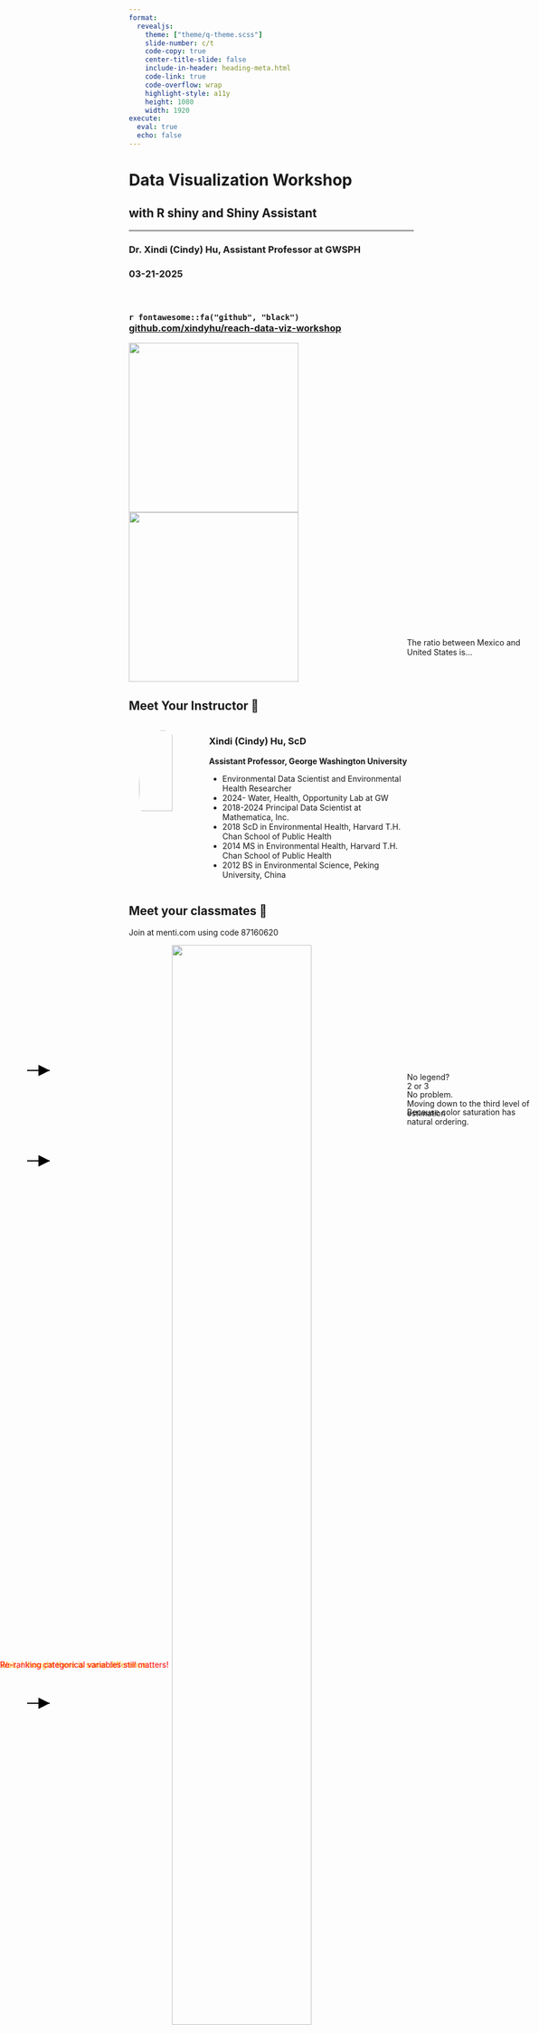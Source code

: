 ```yaml
---
format: 
  revealjs:
    theme: ["theme/q-theme.scss"]
    slide-number: c/t
    code-copy: true
    center-title-slide: false
    include-in-header: heading-meta.html
    code-link: true
    code-overflow: wrap
    highlight-style: a11y
    height: 1080
    width: 1920
execute: 
  eval: true
  echo: false
---
```


<h1> Data Visualization Workshop </h1>

<h2> with R shiny and Shiny Assistant </h2>

<hr>

<h3> Dr. Xindi (Cindy) Hu, Assistant Professor at GWSPH</h3>

<h3> 03-21-2025</h3>
<br>

<h3> `r fontawesome::fa("github", "black")` &nbsp; [github.com/xindyhu/reach-data-viz-workshop](https://github.com/xindyhu/reach-data-viz-workshop.git)

![](img/gw_primary_2c_0.png){.absolute top=680 left=1400 width="300"}
![](img/reach-logo.jpg){.absolute top=680 left=1000 width="300"}


## Meet Your Instructor 👩
::: columns
::: {.column width="25%"}
![](img/XindiHu_Headshot_2024.jpg){style="border-radius: 70%; width: 70%; display: block; margin: auto;"}
:::

::: {.column width="75%"}

### **Xindi (Cindy) Hu, ScD**
**Assistant Professor, George Washington University**

- Environmental Data Scientist and Environmental Health Researcher
- 2024- Water, Health, Opportunity Lab at GW
- 2018-2024 Principal Data Scientist at Mathematica, Inc.
- 2018 ScD in Environmental Health, Harvard T.H. Chan School of Public Health
- 2014 MS in Environmental Health, Harvard T.H. Chan School of Public Health
- 2012 BS in Environmental Science, Peking University, China

:::
:::

## Meet your classmates 👥

Join at menti.com using code 87160620

![](img/mentimeter_qr_code.png){style="width: 70%; display: block; margin: auto;"}


## Acknowledgements

>Much of the content in this section is from  [John Rauser's talk](https://www.youtube.com/watch?v=fSgEeI2Xpdc) on YouTube and [JP Helveston's course](https://eda.seas.gwu.edu/2024-Fall/class/6-visualizing-information) on Exploratory Data Analysis

>A special thanks to [Sayam Mukesh Palrecha](https://www.linkedin.com/in/sayampalrecha/), a Master of Science in Data Science candidate at GWU, class of 2026, for his invaluable assistance with preparing the R markdown and the R shiny code.

## Learning objectives
* Understand the basics of data visualization
* Learn how to create interactive data visualization using R Shiny
* Learn how to use Shiny Assistant to create interactive data visualization

# Outline for today
<span style="font-weight: bold; color: orange">1. How humans see data</span>

2. Introduction to R Shiny

3. Introduction to Shiny Assistant

4. Next-steps

## Good data visualization is optimized for our <span style="font-weight: bold; color: orange">visual-memory system</span>

- Helps us **understand trends and patterns**

- Makes data **more accessible** to different audiences

- Useful in **decision-making** and **communication**

. . . 

![](img/memory-chart.png){style="width: 70%; display: block; margin: auto;"}

## The power of pre-attentive processing
Count all the 5s in the following image

. . .

![](img/fives-1.png){style="width: 60%; display: block; margin: auto;"}

## The power of pre-attentive processing
Count all the 5s in the following image

. . .

![](img/fives-2.png){style="width: 60%; display: block; margin: auto;"}

## What is <span style="font-weight: bold; color: orange">pre-attentive processing</span>?

- **Rapid, automatic processing of visual information** before conscious attention kicks in.
- Happens within **<250 milliseconds**.
- Helps identify key patterns **without effort**.

::: {.column width="70%"}

![](img/datylon-blog-mind-your-data-visualization-system-1-2-green.webp){style="width: 70%; display: block; margin: auto;"}
:::

::: {.column width="30%"}
![](img/kahneman_book.jpeg){style="width: 77%; display: block; margin: auto;"}
:::

## Not all pre-attentive features are created equal

| Feature Type | Example |
|-------------|---------|
| **Color**   | 🔴🔵 Different colored objects stand out |
| **Size**    | 📏 Larger objects draw attention first |
| **Orientation** | ↗ A tilted line among vertical lines |
| **Shape**   | ◼️ ⬤ A square among circles |

. . .

**Where is the red dot?**

::: {.column width="30%"}
![](img/preattentive1.png)
::: 

::: {.column width="30%"}
![](img/preattentive2.png){.fragment}
:::

::: {.column width="30%"}
![](img/preattentive3.png){.fragment}
:::


## Pre-Attentive vs. Attentive Processing

| Feature  | Pre-Attentive | Attentive |
|----------|--------------|----------|
| **Speed** | Instant (<250 ms) | Slow, deliberate |
| **Effort** | Unconscious | Requires focus |
| **Example** | Spotting a red dot in a sea of gray | Solving a math problem |

🧠 **Designing charts with pre-attentive features helps viewers understand data instantly!**

. . .

### Why Does This Matter for Data Visualization?

- Viewers **process visuals before reading text**.
- Using pre-attentive attributes can:
  - **Direct focus** to key insights.
  - **Reduce cognitive load** for interpretation.
  - **Make data storytelling more effective**.

💡 **Good data visualization = Less work for the brain!** 

## Cleveland's three visual operations of pattern perception

🎯 **Detection**  
&nbsp;&nbsp;&nbsp;&nbsp;&nbsp;&nbsp;*Recognizing that a geometric object encodes a physical value.*

🧩 **Assembly**  
&nbsp;&nbsp;&nbsp;&nbsp;&nbsp;&nbsp;*Grouping detected graphical elements into patterns.*

📏 <span style="font-weight: bold; color: orange">**Estimation**</span>

&nbsp;&nbsp;&nbsp;&nbsp;&nbsp;&nbsp;*Visually assessing the relative magnitude of two or more values.*<span style="color: orange"> (Focus of today!) </span>

::: {.columns}

::: {.column width="50%"}
![](img/cleveland-book.jpg){style="width: 50%; display: block; margin: auto;"}
:::

::: {.column width="50%"}
![](img/cleveland-paper.png){style="width: 52%; display: block; margin: auto;"}
:::

:::

## Three levels of estimation
| Level | Example |
|----------|--------------|
|1. Discrimination |X = Y X != Y|
|2. Ranking |X < Y X > Y|
|3. Ratioing |X / Y = ?|

📏 **We want to get as far down this list as possible with efficiency and accuracy**

## The most important measurement should exploit the highest ranked encoding possible

![](img/rank-visual-cues.png)

Source: Yau, N. (2013). Data Points: Visualization That Means Something. Wiley.

## Introducing the coffee ratings dataset

:::{.columns}

:::{.column width="80%"}
- These data contain reviews of 1312 arabica and 28 robusta coffee beans from the **Coffee Quality Institute**'s trained reviewers. 
- It contains detailed information on coffee samples from different countries, focusing on nine attributes like **aroma, flavor, aftertaste, acidity, body, balance, uniformity, cup cleanliness, sweetness**.
- **Total cup points** measures the overall coffee quality.

```r
library(tidyverse)
library(kableExtra)
options(pillar.print_min = 20,
        pillar.print_max = 100)
# tuesdata <- tidytuesdayR::tt_load(2020, week = 28)
# coffee_ratings <- tuesdata$coffee_ratings %>%
#   filter(total_cup_points > 0, !is.na(country_of_origin))
# write_csv(coffee_ratings, "data/coffee_ratings.csv")
coffee_ratings <- readr::read_csv("data/coffee_ratings.csv")
country_summary <- coffee_ratings %>%
  mutate(country = fct_lump(country_of_origin, 18)) %>%
  group_by(country) %>%
  summarize(mean_rating = mean(total_cup_points, na.rm = TRUE),
            n = n()) %>%
  arrange(desc(mean_rating)) 
glimpse(coffee_ratings)
glimpse(country_summary)
```

:::

:::{.column width="20%"}
![](img/coffee.avif){style="width: 100%; display: block; margin: auto;"}
![](img/tidytuesday.jpg){style="width: 100%; display: block; margin: auto;"}
[(Link to dataset)](https://github.com/rfordatascience/tidytuesday/tree/main/data/2020/2020-07-07)
:::

:::

## Let's start from the bottom of the list

1. Position on a common scale
2. Position on non-aligned scales
3. Length
4. Angle
5. Area
6. Volume <> Density <> Color saturation
7. <span style = "color: orange">Color hue </span>


## Use color hue to visualize average ratings

<span style="color: darkgreen">*Easy: which has higher ratings, Kenya or Indonesia?*</span>

```r
library(ggplot2)
country_summary %>%
  arrange(country) %>%
  ggplot(aes(x = 100, y = country, fill = mean_rating)) +
  geom_tile() +
  # color scheme is red to blue
  scale_fill_viridis_c(option = "plasma") +
  theme_minimal() +
  # hide x axis
  theme(axis.text.x = element_blank(),
        axis.ticks.x = element_blank(),
        axis.title.x = element_blank()) 
```

<div style="position: absolute; top: 48%; left: 5%;">
  <svg width="50" height="30">
    <defs>
      <marker id="arrowhead" markerWidth="10" markerHeight="10" refX="10" refY="5" orient="auto">
        <polygon points="0 0, 10 5, 0 10" fill="black" />
      </marker>
    </defs>
    <line x1="0" y1="15" x2="40" y2="15" stroke="black" stroke-width="2" marker-end="url(#arrowhead)" />
  </svg>
</div>


<div style="position: absolute; top: 52%; left: 5%;">
  <svg width="50" height="30">
    <defs>
      <marker id="arrowhead" markerWidth="10" markerHeight="10" refX="10" refY="5" orient="auto">
        <polygon points="0 0, 10 5, 0 10" fill="black" />
      </marker>
    </defs>
    <line x1="0" y1="15" x2="40" y2="15" stroke="black" stroke-width="2" marker-end="url(#arrowhead)" />
  </svg>
</div>

## Use color hue to visualize average ratings

<span style="color: red">*Hard: which has higher ratings, Indonesia or Costa Rica?*</span>

```r
country_summary %>%
  arrange(country) %>%
  ggplot(aes(x = 100, y = country, fill = mean_rating)) +
  geom_tile() +
  # color scheme is red to blue
  scale_fill_viridis_c(option = "plasma") +
  theme_minimal() +
  # hide x axis
  theme(axis.text.x = element_blank(),
        axis.ticks.x = element_blank(),
        axis.title.x = element_blank()) 
```

<div style="position: absolute; top: 52%; left: 5%;">
  <svg width="50" height="30">
    <defs>
      <marker id="arrowhead" markerWidth="10" markerHeight="10" refX="10" refY="5" orient="auto">
        <polygon points="0 0, 10 5, 0 10" fill="black" />
      </marker>
    </defs>
    <line x1="0" y1="15" x2="40" y2="15" stroke="black" stroke-width="2" marker-end="url(#arrowhead)" />
  </svg>
</div>


<div style="position: absolute; top: 76%; left: 5%;">
  <svg width="50" height="30">
    <defs>
      <marker id="arrowhead" markerWidth="10" markerHeight="10" refX="10" refY="5" orient="auto">
        <polygon points="0 0, 10 5, 0 10" fill="black" />
      </marker>
    </defs>
    <line x1="0" y1="15" x2="40" y2="15" stroke="black" stroke-width="2" marker-end="url(#arrowhead)" />
  </svg>
</div>

## What about now?

```r
country_summary %>%
  mutate(country = fct_reorder(country, mean_rating)) %>%
  ggplot(aes(x = 100, y = country, fill = mean_rating)) +
  geom_tile() +
  # color scheme is red to blue
  scale_fill_viridis_c(option = "plasma") +
  theme_minimal() +
  # hide x axis
  theme(axis.text.x = element_blank(),
        axis.ticks.x = element_blank(),
        axis.title.x = element_blank()) 
```
Observation: alphabetical ordering of the categorical variable is almost never useful, re-rank as needed.

## Move up one level to color saturation

1. Position on a common scale
2. Position on non-aligned scales
3. Length
4. Angle
5. Area
6. <span style = "color: orange">Volume <> Density <> Color saturation</span>
7. Color hue 

## Use color saturation to visualize average ratings

```r
country_summary %>%
  ggplot(aes(x = 100, y = country, fill = mean_rating)) +
  geom_tile() +
  # one color scheme by saturation
  scale_fill_gradient(low = "white", high = "black", guide = NULL) +
  theme_minimal() +
  # hide x axis
  theme(axis.text.x = element_blank(),
        axis.ticks.x = element_blank(),
        axis.title.x = element_blank()) 
```

. . .

<div style="position:absolute; top:50%; left:75%; transform:translateY(-50%);">
No legend?

No problem.

Because color saturation has natural ordering.
</div>

## Color saturation is easier to quantify

```r
country_summary %>%
  mutate(country = fct_reorder(country, n)) %>%
  ggplot(aes(x = 100, y = country, fill = n)) +
  geom_tile() +
  # one color scheme by saturation
  scale_fill_gradient(low = "white", high = "black", limits = c(0, NA),
                      name = "# of coffee bean varieties") +
  theme_minimal() +
  # hide x axis
  theme(axis.text.x = element_blank(),
        axis.ticks.x = element_blank(),
        axis.title.x = element_blank()) 
```
. . .

<div style="position:absolute; top:30%; left:75%; transform:translateY(-50%);">
The ratio between Mexico and United States is...
</div>

. . . 

<div style="position:absolute; top:50%; left:75%; transform:translateY(-50%);">
2 or 3

Moving down to the third level of estimation
</div>

## Move up one level to area

1. Position on a common scale
2. Position on non-aligned scales
3. Length
4. Angle
5. <span style = "color: orange">Area</span>
6. Volume <> Density <> Color saturation
7. Color hue 

## This is weird graph but still informative

```r

ggplot(country_summary,
       aes(
         x = 100,
         y = 100,
         size = n
       )) +
  geom_point(shape = 21,
             fill = "black") +  # Bubble chart with outlined points
  scale_size_area() +  # Scale size by area
  facet_wrap( ~ country) +  # Create small multiples by country
  labs(size = "Coffee bean varieties\n(scaled for area)") +
  theme_void() +
  theme(axis.text.x = element_blank(),
        axis.ticks.x = element_blank(),
        axis.title.x = element_blank(),
        axis.text.y = element_blank(),
        axis.ticks.y = element_blank(),
        axis.title.y = element_blank()) 

```

## Move up one level to angle

1. Position on a common scale
2. Position on non-aligned scales
3. Length
4. <span style = "color: orange">Angle</span>
5. Area
6. Volume <> Density <> Color saturation
7. Color hue 

## Use angle to visualize coffee bean varieties

```r
# Normalize value so that the maximum value is represented by 90 degrees

max_n <- max(country_summary$n)  
min_n <- min(country_summary$n)

# Function to convert value to angle in degrees
value_to_angle <- function(x) {
  return(scales::rescale(x, to = c(0, 89), from = c(min_n, max_n)))
}

# Plot
country_summary %>%
  mutate(country = fct_reorder(country, -n),
         angle = value_to_angle(n),
         xend = cos(angle * pi / 180),
         yend = sin(angle * pi / 180)) %>%
  arrange(desc(n)) %>%
  ggplot(aes(group = country)) +
  geom_segment(aes(x = 0, y = 0, 
                   xend = xend, yend = yend),
                   color = "black", linewidth = 1.5)+
  facet_wrap(~ country) +
  theme_void() +
  theme(axis.text.x = element_blank(),
        axis.ticks.x = element_blank(),
        axis.title.x = element_blank(),
        axis.text.y = element_blank(),
        axis.ticks.y = element_blank(),
        axis.title.y = element_blank()) 

```
## Pie chart uses angle to encode quantitative information

. . .  

::: {.columns}

::: {.column width="50%"}

<span style = "color: red">Don't do this! </span>

```r
pie(country_summary$n,
    labels = country_summary$country,
    col = rainbow(nrow(country_summary)))
```

:::

::: {.column width="50%"}

<span style = "color: red">Or this! </span>
```r
pie(country_summary$mean_rating[1:5],
    labels = country_summary$country[1:5],
    col = rainbow(5))
```

:::

:::

## Pie chart uses angle to encode quantitative information

This is fine

```r
coffee_ratings %>% 
  filter(!is.na(processing_method)) %>%
  group_by(processing_method) %>%
  summarize(n = n()) %>%
  ggplot(aes(x="", y=n, fill=processing_method)) +
  geom_bar(stat="identity", width=1, color="white") +
  coord_polar("y", start=0) +
  theme_void() # remove background, grid, numeric labels
```
For categorical data, no more than 6 colors is best.

(Source: [European Environment Agency](https://www.eea.europa.eu/data-and-maps/daviz/learn-more/chart-dos-and-donts))

## We are so close!

::: {.column width="40%"}
1. Position on a common scale
2. Position on non-aligned scales
3. <span style = "color: orange">Length</span>
4. Angle
5. Area
6. Volume <> Density <> Color saturation
7. Color hue 
:::

::: {.column width="60%"}
```r
set.seed(42)
country_summary %>%
  mutate(noise = runif(19, 0, 5), mean_rating = mean_rating + noise) %>%
  # Plot using geom_rect
  ggplot(aes(y = reorder(country, -mean_rating))) +
  geom_rect(
    aes(
      xmin = noise,
      xmax = mean_rating,
      ymin = as.numeric(factor(country)) - 0.4,
      ymax = as.numeric(factor(country)) + 0.4
    ),
    fill = "skyblue",
    color = "black"
  ) +
  theme_minimal(base_size = 22) +
  labs(x = "average ratings", y = "country")
```
:::

. . .

<div style="position:absolute; top:75%; left:0%; 
transform:translateY(-50%); color:orange">
Wait, I thought there is some difference...
</div>

## The start-at-zero rule

:::{.column width="50%"}
```r
country_summary %>%
  mutate(country = fct_reorder(country, mean_rating)) %>%
  ggplot(aes(x = 100, y = country, fill = mean_rating)) +
  geom_tile() +
  # color scheme is red to blue
  scale_fill_viridis_c(option = "plasma") +
  theme_minimal(base_size = 22) +
  # hide x axis
  theme(axis.text.x = element_blank(),
        axis.ticks.x = element_blank(),
        axis.title.x = element_blank()) 
```
:::


::: {.column width="50%"}
```r
set.seed(42)
country_summary %>%
  mutate(country = fct_reorder(country, mean_rating)) %>%
  ggplot(aes(y = country)) +
  geom_rect(
    aes(
      xmin = 0,
      xmax = mean_rating,
      ymin = as.numeric(factor(country)) - 0.4,
      ymax = as.numeric(factor(country)) + 0.4
    ),
    fill = "skyblue",
    color = "black"
  ) +
  theme_minimal(base_size = 22) +
  coord_cartesian(xlim = c(80, 86)) +
  labs(x = "average ratings", y = "country")
```
:::


## **How to Lie with Statistics (1954)**

* Huff argues that truncating the y-axis can exaggerate differences and mislead the viewer.
* It creates a false impression of dramatic change where the actual variation is small.

. . .

![](img/lie_with_stat.png){style="width: 100%; display: block; margin: auto;"}

## **The Visual Display of Quantitative Information (1983)**

* Tufte prioritizes data density and the detection of subtle patterns.
* He argues that starting at zero can waste valuable space, obscuring meaningful variations.

. . .

::: {.column width="45%"}
**Combined MMR vaccination rate, 1994/95 to 2014/15, England**

Vaccination levels are consistently high over the last 20 years. So there’s nothing to worry about, right?

![](img/mmr-starts-from-0.png)
:::


::: {.column width="50%"}
**Take another look, axis doesn't start at zero**

An optional break symbol that can help draw attention to the fact axis doesn’t start at zero.
Swap from a “don’t worry” version to a “there is still work to be done” version.

![](img/mmr-not-from-zero.png)
:::

## Position, but not a common scale

::: {.column width="40%"}
1. Position on a common scale
2. <span style = "color: orange">Position on non-aligned scales</span>
3. Length
4. Angle
5. Area
6. Volume <> Density <> Color saturation
7. Color hue 
:::

::: {.column width="60%"}
```r
country_summary %>%
  mutate(country = fct_reorder(country, mean_rating)) %>%
  ggplot(aes(x = mean_rating, y = 1)) +
  # add a horizontal line at y = 1
  geom_hline(yintercept = 1) +
  geom_point(color = "black", size = 3) +
  facet_wrap(~country) +
  coord_cartesian(xlim = c(80, 86)) +
  theme_minimal(base_size = 22) +
  theme(axis.text.y = element_blank(),
        axis.ticks.y = element_blank(),
        axis.title.y = element_blank()) +
  labs(x = "average ratings", y = "country")
```
:::

## Position, and a common scale

::: {.column width="40%"}
1. <span style = "color: orange">Position on a common scale</span>
2. Position on non-aligned scales
3. Length
4. Angle
5. Area
6. Volume <> Density <> Color saturation
7. Color hue 
:::

::: {.column width="60%"}
```r
country_summary %>%
  mutate(country = fct_reorder(country, mean_rating)) %>%
  ggplot(aes(x = mean_rating, y = country)) +
  # add a horizontal line at y = 1
  geom_hline(yintercept = 1) +
  geom_point(color = "black", size = 3) +
  coord_cartesian(xlim = c(80, 86)) +
  theme_minimal(base_size = 22) +
  labs(x = "average ratings", y = "country")
```
:::

## Position, and a common scale

::: {.column width="40%"}
1. <span style = "color: orange">Position on a common scale</span>
2. Position on non-aligned scales
3. Length
4. Angle
5. Area
6. Volume <> Density <> Color saturation
7. Color hue 
:::

::: {.column width="60%"}
```r
country_summary %>%
  ggplot(aes(x = mean_rating, y = country)) +
  # add a horizontal line at y = 1
  geom_hline(yintercept = 1) +
  geom_point(color = "black", size = 3) +
  coord_cartesian(xlim = c(80, 86)) +
  theme_minimal(base_size = 22) +
  labs(x = "average ratings", y = "country")
```
:::


<div style="position:absolute; top:75%; left:0%; 
transform:translateY(-50%); color:red">
Re-ranking categorical variables still matters!
</div>

## Climate stripes: a discussion

Climate stripes are a popular visualization of global temperature trends. They use color hue to represent temperature anomalies.

![](img/climate_stripes.png){style="height: 400px; width: 2000px"}
<div style="text-align: right; font-size: 22px">Source: Ed Hawkins/showyourstripes.info.</div>

Discuss:

* What are the strengths and weaknesses of the climate stripes visualization?
* Why do you think the climate stripes have become so popular?
* How does the emotional impact of the visualization affect its effectiveness?
* When is it ok to sacrifice data precision for impact?


# Outline for today
1. How humans see data

<span style="font-weight: bold; color: orange">2. Introduction to R Shiny</span>

3. Introduction to Shiny Assistant

4. Next-steps

##  What is R Shiny?

- **Shiny** is an R package that enables the creation of interactive web applications directly from R.
- Ideal for **data visualization**, **dashboards**, and **dynamic reports**.
- No extensive web development experience required.

. . .

###  Why Use Shiny?

:::{.columns}
:::{.column width="50%"}
From this
![](img/ucmr.png){style="width: 100%; display: block; margin: auto;"}

<span style="font-size: 22px">(Hu et al, 2016)</span>
:::

:::{.column width="50%"}
To this
<iframe src="https://sunderlandlab.github.io/pfas_interactive_maps/PFAS_EJ_interactive_map.html" width="100%" height="500px" style="zoom: 1.5;"></iframe>
<span style="font-size: 22px">(Liddie et al, 2023)</span>
:::
:::

## Basic Structure of a Shiny App

A Shiny app comprises two main components:

![](img/shiny-anatomy.png){style="width: 100%; display: block; margin: auto;"}

## Your first shiny app

<iframe src=https://gallery.shinyapps.io/084-single-file/?_gl=1*pmfy4b*_ga*ODk5MzUzNTczLjE3MzUzNDQ0ODQ.*_ga_2C0WZ1JHG0*MTc0MjM5OTM0My4xOC4xLjE3NDI0MDEyMzAuMC4wLjA.html" width="100%" height="90%" style="zoom: 1.5;"></iframe>

## Reactivity in Shiny

- **Reactivity** is a core concept in Shiny, where changes in user inputs **automatically update** the outputs.
- The server function **watches for input changes** and updates outputs without requiring explicit user intervention.

. . .

**A familiar example in spreadsheets**

::: {.column width="25%"}
![](img/spreadsheet-1.png)
::: 

::: {.column width="25%"}
![](img/spreadsheet-2.png){.fragment}
:::

::: {.column width="25%"}
![](img/spreadsheet-3.png){.fragment}
:::

::: {.column width="25%"}
![](img/spreadsheet-4.png){.fragment}

:::

. . .

In other words, the output <span style="color:orange">**reacts**</span> to changes in the input.

## Back to the toy example

```r
# Global variables can go here
n <- 200

# Define the UI
ui <- bootstrapPage(
  numericInput(inputId = 'n', label = 'Number of obs', value = n),
  plotOutput(outputId = 'myplot')
)

# Define the server code
server <- function(input, output) {
  output$myplot <- renderPlot({
    hist(runif(input$n))
  })
}

# Return a Shiny app object
shinyApp(ui = ui, server = server)
```
:::{.columns}
:::{.column width="50%"}
- **`numericInput('n', 'Number of obs', n)`**
  - Creates a **numeric input** box where users enter a number.
  - `'n'` → The **input ID** (referenced in the server).
  - `'Number of obs'` → The **label** displayed next to the input field.
:::
:::{.column width="50%"}
- **`plotOutput('myplot')`**
  - Reserves space in the UI to display a **plot**.
  - `'myplot'` → The **output ID** (referenced in the server function).
:::
:::

## Back to the toy example

```r
# Global variables can go here
n <- 200

# Define the UI
ui <- bootstrapPage(
  numericInput(inputId = 'n', label = 'Number of obs', value = n),
  plotOutput(outputId = 'myplot')
)

# Define the server code
server <- function(input, output) {
  output$myplot <- renderPlot({
    hist(runif(input$n))
  })
}

# Return a Shiny app object
shinyApp(ui = ui, server = server)
```

- **`output$myplot <- renderPlot({...})`**
  - Assigns a dynamically generated plot to the UI element `plotOutput("plot")`.
  - Uses `renderPlot()`, which is a Shiny function for rendering **reactive** plots.

- **`hist(runif(input$n))`**
  - Generates a histogram of **random uniform numbers**.
  - `runif(input$n)`: Produces `n` random numbers from a **uniform distribution** between 0 and 1.
  - Each time `input$n` changes, the histogram updates automatically.

## UI Inputs
![](img/cheatsheet-inputs.png){style="width: 100%; display: block; margin: auto;"}

## Rendering functions
![](img/cheatsheet-rendering.png){style="width: 100%; display: block; margin: auto;"}

## Diving deeper into reactive programming

Three components of reactive objects exist in Shiny and they are:

* A reactive input is a user input that comes through the browser interface
* A reactive output is something that appears in the user's browser window, such as a plot or a table
* A reactive expression is a component between an input and an output

![](img/input-expression-output.png){style="width: 70%"}

## 1. **ui**: Add a UI element for the user to select which species of coffee beans they want to plot with selectInput().

:::{.columns}
:::{.column width="10%"}

![](img/reactive-input.png)
:::

:::{.column width="90%"}
```r
selectInput(
  inputId = "country_filter",
  label = "Select country:",
  choices = c("All", sort(unique(coffee_clean$country_of_origin))),
  selected = "All"
)
```
- We define an **`inputId()`** that we’ll use to refer to the input element to later in the app
- We come up with a user facing **`label`**
- We specify the choices users can select from, as well as a default choice
:::

:::

## 2. **server**: Filter for chosen coffee beans and save the new data frame as a reactive expression.

:::{.columns}
:::{.column width="10%"}

![](img/reactive-expression.png)
:::

:::{.column width="90%"}
```r
filtered_data <- reactive({
  data <- coffee_clean
  if (input$country_filter != "All") {
    data <- data %>% filter(country_of_origin == input$country_filter)
  }
  return(data)
})
```
- This creates a **cached expression** that knows it is out of date when its input changes 
- We check the necessity of filtering based on the user input
- We surround the expression with curly braces
:::

:::

## 3. **server**: Use filtered_data (which is reactive) for plotting.

:::{.columns}
:::{.column width="10%"}

![](img/reactive-output.png)
:::

:::{.column width="90%"}
```r
  output$bean_variety <- renderPlotly({
    req(nrow(filtered_data()) > 0)
    p <- ggplot(filtered_data(), aes(x = n, y = reorder(variety, n), fill = n)) +
      geom_col()
    ggplotly(p)
  })
  
```
- This creates a plot using the **`reactive expression`** we defined earlier
- The () after **`filtered_data()`** indicates it is reactive
- **`filtered_data()`** is a cached expression, only rerun when inputs change
:::

:::

. . .

**`Functions vs. reactives`**

While functions and reactives help accomplish similar goals in terms of not-repeating oneself, they’re different in implementation.

* Each time you call a function, R will evaluate it.

* However reactive expressions are lazy, they only get executed when their input changes.

## Switch to RStudio!
![](img/congratulations.webp)

# Outline for today

1.  How humans see data

2.  Introduction to R Shiny

[3. Introduction to Shiny Assistant]{style="font-weight: bold; color: orange"}

4.  Next-steps

## What is Shiny Assistant?

<https://gallery.shinyapps.io/assistant/>

<iframe src="https://gallery.shinyapps.io/assistant/" width="100%" height="1000px" style="zoom: 1.5;">

</iframe>

## Use Shiny Assistant to recreate the shiny app we just saw
**`Prompt`**

::: {style="text-align: left; font-size: 22px"}
Use the tidytuesday coffee ratings dataset, located at <https://raw.githubusercontent.com/rfordatascience/tidytuesday/master/data/2020/2020-07-07/coffee_ratings.csv> to develop a dashboard.

The title should be "Coffee Data Dashboard", use the shinydashboard format.

On the left, there are three inputs, a drop down menu for species, a checkbox for quality category, and a multiselect box for country, pre-select "Ethiopia" and "India".

On the right, there should be four plotly graphs. First one is the number of bean variety. Second is the average flavor profile shown in a radar chart. Third is a box plot showing coffee ratings by processing methods. Fourth is a choropleth map showing average coffee ratings by country.
:::
<iframe src="https://gallery.shinyapps.io/assistant/" width="100%" height="500px" style="zoom: 1.5;">
</iframe>


## Your turn!

💡 **Try one of these built-in datasets to explore with Shiny Assistant!**

| Dataset | Description |
|-------------------|-----------------------------------------------------|
| **`mtcars`** 🚗 | Car performance data (mpg, cylinders, hp) |
| **`iris`** 🌸 | Iris flower measurements (sepal, petal, species) |
| **`diamonds`** 💎 | Diamond pricing (carat, cut, price, etc.) |
| **`faithful`** 🌋 | Old Faithful geyser eruptions (duration, waiting time) |
| **`airquality`** 🌍 | New York air quality data (Ozone, Temp, Wind) |
| **`ToothGrowth`** 🦷 | Vitamin C & tooth growth in guinea pigs |

🛠️ **Try it out yourself!**

💬 **What did you learn? What worked well? Any surprises?**

# Outline for today
1. How humans see data

2. Introduction to R Shiny

3. Introduction to Shiny Assistant

<span style="font-weight: bold; color: orange">4. Next-steps</span>

## You can deploy an app for free on **`shinyapps.io`**

Follow [this guide](https://shiny.posit.co/r/articles/share/shinyapps/)

1. Create a shinyapps.io account
2. Open your tokens, click "Show", copy the code
3. Run the code in RStudio
4. Deploy your app:

```r
library(rsconnect)
deployApp()
```


## How much time do you have?
- **10 min**: Print out this [Shiny for R cheatsheet](https://shiny.posit.co/r/articles/start/cheatsheet/)
- **2.5 hrs**: Follow this [Posit tutorial](https://shiny.posit.co/r/getstarted/shiny-basics/lesson1/)
- **1 week**: If you are an EOH student, participate in the `2025 EOH Data Visualization Competition`!
- **6 weeks**: Sign-up for `PUBH6199 Visualizing Data with R` this summer!
- **Lifetime**: Check out resources like the `Shiny Gallery`, `TidyTuesday`, and `Mastering Shiny` book

## 2025 EOH Data Visualization Competition

:::{.columns}

:::{.column width="60%"}
* Must be a current EOH student to participate
* Visualizations must be submitted via a publicly accessible URL
* Submissions will be evaluated based on:
  - **Clarity and insight**
  - **Creativity and innovation**
  - **Design and Aesthetics**
  - **Usability and Accessibility**
* March 21–March 28, 2025
* Get inspiration
  - [Information is Beautiful](https://informationisbeautiful.net/); [TidyTuesday](https://github.com/rfordatascience/tidytuesday); [R shiny gallery](https://shiny.posit.co/r/gallery/)
* Find datasets
  - [Kaggle](https://www.kaggle.com/datasets); [US Government Open Data](https://data.gov/); [US Census Data](https://data.census.gov/); [Tableau: Free Public Datasets](https://www.tableau.com/learn/articles/free-public-data-sets)

:::

:::{.column width="40%"}

![](img/eoh-data-viz-comp.png){style="height: 90%; display: block; margin: auto;"}
:::
:::

## REACH Climate and Health Research Fellowship

![](img/reach_fellow_flyer.png){style="display: block; margin: auto;"}

## PUBH6199 Visualizing Data with R
![](img/pubh6199-flyer.png){style="width: 100%; display: block; margin: auto;"}

## Further resources
* **`Books`**
  - [Mastering Shiny](https://mastering-shiny.org/), by Hadley Wickham
  - [R for Data Science](https://r4ds.had.co.nz/), by Hadley Wickham, Mine Çetinkaya-Rundel, and Garrett Grolemund 
* **`Podcasts`**
  - [Tidy Tuesday](https://www.tidytuesday.com/), hosted by Jon Harmon
  - [Data is Plural](https://podcast.data-is-plural.com/), hosted by Jeremy Singer-Vine
* **`Decision trees for chart types`**
  - [Chart Suggestions – A Thought-Starter](https://extremepresentation.typepad.com/files/choosing-a-good-chart-09.pdf), by A. Abela
  - [From Data to Viz](https://www.data-to-viz.com/), by Yan Holtz & Conor Healy



## Thank you!

![](img/thank you.gif){style="width: 100%; display: block; margin: auto;"}

:::{.r-stack}
Slides created via Quarto
:::

:::{.r-stack}
The template comes from [Tom Mock](https://github.com/jthomasmock/arrow-dplyr)
:::




